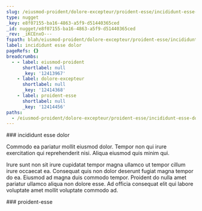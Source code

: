 ```yaml
---
slug: /eiusmod-proident/dolore-excepteur/proident-esse/incididunt-esse-dolor
type: nugget
_key: e8f07155-ba16-4863-a5f9-d51440365ced
_id: nugget/e8f07155-ba16-4863-a5f9-d51440365ced
_rev: _iKCEnxO---
fspath: blah/eiusmod-proident/dolore-excepteur/proident-esse/incididunt-esse-dolor.md
label: incididunt esse dolor
pageRefs: {}
breadcrumbs:
  - - label: eiusmod-proident
      shortlabel: null
      _key: '12413967'
    - label: dolore-excepteur
      shortlabel: null
      _key: '12414368'
    - label: proident-esse
      shortlabel: null
      _key: '12414456'
paths:
  - /eiusmod-proident/dolore-excepteur/proident-esse/incididunt-esse-dolor
---
```


<NuggetArea>
<Nugget slug="/eiusmod-proident/dolore-excepteur/proident-esse/incididunt-esse-dolor" type="nugget" _key="e8f07155-ba16-4863-a5f9-d51440365ced" _id="nugget/e8f07155-ba16-4863-a5f9-d51440365ced" _rev="_iKCEnxO---" fspath="blah/eiusmod-proident/dolore-excepteur/proident-esse/incididunt-esse-dolor.md" label="incididunt esse dolor" paths="/eiusmod-proident/dolore-excepteur/proident-esse/incididunt-esse-dolor">
<NuggetBody>
### incididunt esse dolor

Commodo ea pariatur mollit eiusmod dolor. Tempor non qui irure exercitation qui reprehenderit nisi. Aliqua eiusmod quis minim qui.

Irure sunt non sit irure cupidatat tempor magna ullamco ut tempor cillum irure occaecat ea. Consequat quis non dolor deserunt fugiat magna tempor do ea. Eiusmod ad magna duis commodo tempor. Proident do nulla amet pariatur ullamco aliqua non dolore esse. Ad officia consequat elit qui labore voluptate amet mollit voluptate commodo ad.

</NuggetBody>
<Breadcrumbs>
<Crumbs>
<Crumb _key="12413967" label="eiusmod-proident" /><Crumb _key="12414368" label="dolore-excepteur" /><Crumb _key="12414456" label="proident-esse" />
</Crumbs>
</Breadcrumbs>
</Nugget>

<NuggetsInbound>
</NuggetsInbound>
<NuggetsOutbound>
</NuggetsOutbound>
</NuggetArea>
<PassagesInbound>
<Passage direction="inbound" type="passage" _key="12414456" _id="passage/12414456" _rev="_iKCEnxK---" label="proident-esse" passage="proident-esse" fspath="blah/eiusmod-proident/dolore-excepteur/proident-esse" paths="/eiusmod-proident/dolore-excepteur/proident-esse" slug="/eiusmod-proident/dolore-excepteur/proident-esse">
<NuggetBody>
### proident-esse

</NuggetBody>
<Breadcrumbs>
<Crumbs>
<Crumb _key="12413967" label="eiusmod-proident" /><Crumb _key="12414368" label="dolore-excepteur" />
</Crumbs>
</Breadcrumbs>
</Passage>

</PassagesInbound>
<PassagesOutbound>
</PassagesOutbound>